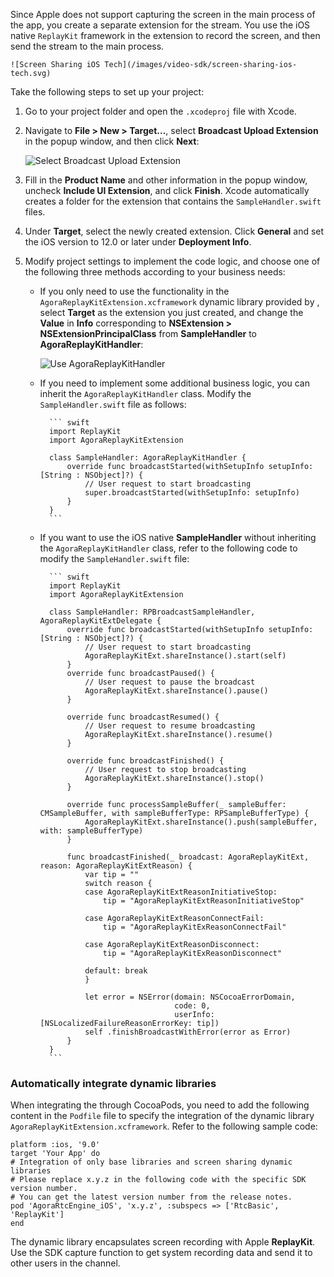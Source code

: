 <PlatformWrapper platform = "ios">

Since Apple does not support capturing the screen in the main process of the app, you create a separate extension for the <Vg k="SCR_SHR" /> stream. You use the iOS native `ReplayKit` framework in the extension to record the screen, and then send the <Vg k="SCR_SHR" /> stream to the main process.

    ![Screen Sharing iOS Tech](/images/video-sdk/screen-sharing-ios-tech.svg)

Take the following steps to set up your <Vg k="SCR_SHR" /> project:

1. Go to your project folder and open the `.xcodeproj` file with Xcode.
1. Navigate to **File > New > Target...**, select **Broadcast Upload Extension** in the popup window, and then click **Next**:

    ![Select Broadcast Upload Extension](/images/video-sdk/screen-sharing-ios-select-broadcast-upload-extension.png)

1. Fill in the **Product Name** and other information in the popup window, uncheck **Include UI Extension**, and click **Finish**. Xcode automatically creates a folder for the extension that contains the `SampleHandler.swift` files.
1. Under **Target**, select the newly created extension. Click **General** and set the iOS version to 12.0 or later under **Deployment Info**.

1. Modify project settings to implement the <Vg k="SCR_SHR" /> code logic, and choose one of the following three methods according to your business needs:

    - If you only need to use the functionality in the `AgoraReplayKitExtension.xcframework` dynamic library provided by <Vg k="COMPANY" />, select **Target** as the extension you just created, and change the **Value** in **Info** corresponding to **NSExtension > NSExtensionPrincipalClass** from **SampleHandler** to **AgoraReplayKitHandler**:

        ![Use AgoraReplayKitHandler](/images/video-sdk/screen-sharing-ios-use-agorareplaykithandler.png)

    - If you need to implement some additional business logic, you can inherit the `AgoraReplayKitHandler` class. Modify the `SampleHandler.swift` file as follows:

            ``` swift
            import ReplayKit
            import AgoraReplayKitExtension

            class SampleHandler: AgoraReplayKitHandler {
                override func broadcastStarted(withSetupInfo setupInfo: [String : NSObject]?) {
                    // User request to start broadcasting
                    super.broadcastStarted(withSetupInfo: setupInfo)
                }
            }
            ```

    - If you want to use the iOS native **SampleHandler** without inheriting the `AgoraReplayKitHandler` class, refer to the following code to modify the `SampleHandler.swift` file:

            ``` swift
            import ReplayKit
            import AgoraReplayKitExtension

            class SampleHandler: RPBroadcastSampleHandler, AgoraReplayKitExtDelegate {
                override func broadcastStarted(withSetupInfo setupInfo: [String : NSObject]?) {
                    // User request to start broadcasting
                    AgoraReplayKitExt.shareInstance().start(self)
                }
                override func broadcastPaused() {
                    // User request to pause the broadcast
                    AgoraReplayKitExt.shareInstance().pause()
                }

                override func broadcastResumed() {
                    // User request to resume broadcasting
                    AgoraReplayKitExt.shareInstance().resume()
                }

                override func broadcastFinished() {
                    // User request to stop broadcasting
                    AgoraReplayKitExt.shareInstance().stop()
                }

                override func processSampleBuffer(_ sampleBuffer: CMSampleBuffer, with sampleBufferType: RPSampleBufferType) {
                    AgoraReplayKitExt.shareInstance().push(sampleBuffer, with: sampleBufferType)
                }

                func broadcastFinished(_ broadcast: AgoraReplayKitExt, reason: AgoraReplayKitExtReason) {
                    var tip = ""
                    switch reason {
                    case AgoraReplayKitExtReasonInitiativeStop:
                        tip = "AgoraReplayKitExtReasonInitiativeStop"

                    case AgoraReplayKitExtReasonConnectFail:
                        tip = "AgoraReplayKitExReasonConnectFail"

                    case AgoraReplayKitExtReasonDisconnect:
                        tip = "AgoraReplayKitExReasonDisconnect"

                    default: break
                    }

                    let error = NSError(domain: NSCocoaErrorDomain,
                                        code: 0,
                                        userInfo: [NSLocalizedFailureReasonErrorKey: tip])
                    self .finishBroadcastWithError(error as Error)
                }
            }
            ```

### Automatically integrate dynamic libraries

When integrating the <Vg k="COMPANY" /> <Vg k="VSDK" /> through CocoaPods, you need to add the following content in the `Podfile` file to specify the integration of the <Vg k="SCR_SHR" /> dynamic library `AgoraReplayKitExtension.xcframework`. Refer to the following sample code:

```shell
platform :ios, '9.0'
target 'Your App' do
# Integration of only base libraries and screen sharing dynamic libraries
# Please replace x.y.z in the following code with the specific SDK version number. 
# You can get the latest version number from the release notes.
pod 'AgoraRtcEngine_iOS', 'x.y.z', :subspecs => ['RtcBasic', 'ReplayKit']
end
```

The <Vg k="SCR_SHR" /> dynamic library encapsulates screen recording with Apple **ReplayKit**. Use the SDK capture function to get system recording data and send it to other users in the channel.

</PlatformWrapper>